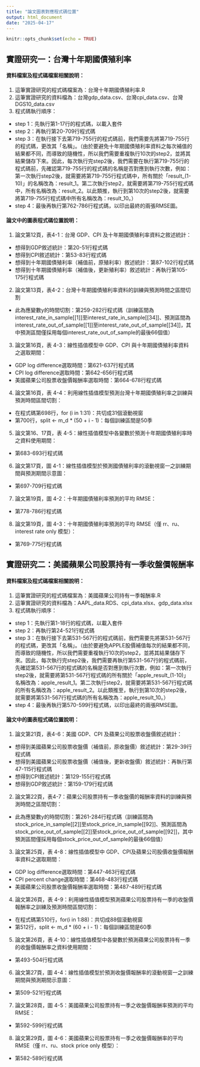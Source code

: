 ---
title: "論文圖表對應程式碼位置"
output: html_document
date: "2025-04-17"
---

```{r setup, include=FALSE}
knitr::opts_chunk$set(echo = TRUE)
```
## 實證研究一：台灣十年期國債殖利率
#### 資料檔案及程式碼檔案相關說明：
1. 這筆實證研究的程式碼檔案為：台灣十年期國債殖利率.R
2. 這筆實證研究的資料檔為：台灣gdp_data.csv、台灣cpi_data.csv、台灣DGS10_data.csv
3. 程式碼執行順序：
- step 1：先執行第1-17行的程式碼，以載入套件
- step 2：再執行第20-709行程式碼
- step 3：在執行接下去第719-755行的程式碼前，我們需要先將第719-755行的程式碼，更改其「名稱」。（由於要避免十年期國債殖利率資料之每次補值的結果都不同，而導致的隨機性，所以我們需要重複執行10次的step2，並將其結果儲存下來。因此，每次執行完step2後，我們需要在執行第719-755行的程式碼前，先確認第719-755行的程式碼的名稱是否對應到執行次數，例如：第一次執行step2後，就需要將第719-755行程式碼中，所有關於「result_(1-10)」的名稱改為：result_1。第二次執行step2，就需要將第719-755行程式碼中，所有名稱改為：result_2。以此類推，執行到第10次的step2後，就需要將第719-755行程式碼中所有名稱改為：result_10。）
- step 4：最後再執行第762-786行程式碼，以印出最終的兩張RMSE圖。

#### 論文中的圖表程式碼位置說明：
1. 論文第12頁，表4-1：台灣 GDP、CPI 及十年期國債殖利率資料之敘述統計：
- 想得到GDP敘述統計：第20-51行程式碼
- 想得到CPI敘述統計：第53-83行程式碼
- 想得到十年期國債殖利率（補值前，原殖利率）敘述統計：第87-102行程式碼
- 想得到十年期國債殖利率（補值後，更新殖利率）敘述統計：再執行第105-175行程式碼

2. 論文第13頁，表4-2：台灣十年期國債殖利率資料的訓練與預測時間之區間切割
- 此為應變數y的時間切割：第259-282行程式碼（訓練區間為interest_rate_in_sample[[1]]至interest_rate_in_sample[[34]]、預測區間為interest_rate_out_of_sample[[1]]至interest_rate_out_of_sample[[34]]，其中預測區間僅採用每個interest_rate_out_of_sample的最後66個值）

3. 論文第16頁，表 4-3：線性插值模型中 GDP、CPI 與十年期國債殖利率資料之選取期間：
- GDP log difference選取時間：第621-637行程式碼
- CPI log difference選取時間：第642-656行程式碼
- 美國蘋果公司股票收盤價報酬率選取時間：第664-678行程式碼

4. 論文第16頁，表 4-4：利用線性插值模型預測台灣十年期國債殖利率之訓練與預測時間區間切割：
- 在程式碼第698行，for (i in 1:31)：共切成31個滾動視窗
- 第700行，split <- m_d * (50 + i - 1)：每個訓練區間是50季

5. 論文第16、17頁，表 4-5：線性插值模型中各變數於預測十年期國債殖利率時之資料使用期間：
- 第683-693行程式碼

6. 論文第17頁，圖 4-1：線性插值模型於預測國債殖利率的滾動視窗一之訓練期間與預測期間示意圖：
- 第697-709行程式碼

7. 論文第19頁，圖 4-2：十年期國債殖利率預測的平均 RMSE：
- 第778-786行程式碼

8. 論文第19頁，圖 4-3：十年期國債殖利率預測的平均 RMSE（僅 rr、ru、interest rate only 模型）：
- 第769-775行程式碼


## 實證研究二：美國蘋果公司股票持有一季收盤價報酬率
#### 資料檔案及程式碼檔案相關說明：
1. 這筆實證研究的程式碼檔案為：美國蘋果公司持有一季報酬率.R
2. 這筆實證研究的資料檔為：AAPL_data.RDS、cpi_data.xlsx、gdp_data.xlsx
3. 程式碼執行順序：
- step 1：先執行第1-18行的程式碼，以載入套件
- step 2：再執行第24-521行程式碼
- step 3：在執行接下去第531-567行的程式碼前，我們需要先將第531-567行的程式碼，更改其「名稱」。（由於要避免APPLE股價補值每次的結果都不同，而導致的隨機性，所以我們需要重複執行10次的step2，並將其結果儲存下來。因此，每次執行完step2後，我們需要再執行第531-567行的程式碼前，先確認第531-567行的程式碼的名稱是否對應到執行次數，例如：第一次執行step2後，就需要將第531-567行程式碼的所有關於「apple_result_(1-10)」名稱改為：apple_result_1。第二次執行step2，就需要將第531-567行程式碼的所有名稱改為：apple_result_2。以此類推至，執行到第10次的step2後，就需要將第531-567行程式碼的所有名稱改為：apple_result_10。）
- step 4：最後再執行第570-599行程式碼，以印出最終的兩張RMSE圖。

#### 論文中的圖表程式碼位置說明：
1. 論文第21頁，表4-6：美國 GDP、CPI 及蘋果公司股票收盤價敘述統計：
- 想得到美國蘋果公司股票收盤價（補值前，原收盤價）敘述統計：第29-39行程式碼
- 想得到美國蘋果公司股票收盤價（補值後，更新收盤價）敘述統計：再執行第47-115行程式碼
- 想得到CPI敘述統計：第129-155行程式碼
- 想得到GDP敘述統計：第159-179行程式碼

2. 論文第22頁，表4-7：蘋果公司股票持有一季收盤價的報酬率資料的訓練與預測時間之區間切割：
- 此為應變數y的時間切割：第261-284行程式碼（訓練區間為stock_price_in_sample[[2]]至stock_price_in_sample[[92]]、預測區間為stock_price_out_of_sample[[2]]至stock_price_out_of_sample[[92]]，其中預測區間僅採用每個stock_price_out_of_sample的最後66個值）

3. 論文第25頁，表 4-8：線性插值模型中 GDP、CPI及蘋果公司股價收盤價報酬率資料之選取期間：
- GDP log difference選取時間：第447-463行程式碼
- CPI percent change選取時間：第468-483行程式碼
- 美國蘋果公司股票收盤價報酬率選取時間：第487-489行程式碼

4. 論文第26頁，表 4-9：利用線性插值模型預測蘋果公司股票持有一季的收盤價報酬率之訓練及預測時間區間切割：
- 在程式碼第510行，for(i in 1:88)：共切成88個滾動視窗
- 第512行，split <- m_d * (60 + i - 1)：每個訓練區間是60季

5. 論文第26頁，表 4-10：線性插值模型中各變數於預測蘋果公司股票持有一季的收盤價報酬率之資料使用期間：
- 第493-504行程式碼

6. 論文第27頁，圖 4-4：線性插值模型於預測收盤價報酬率的滾動視窗一之訓練期間與預測期間示意圖：
- 第509-521行程式碼

7. 論文第28頁，圖 4-5：美國蘋果公司股票持有一季之收盤價報酬率預測的平均 RMSE：
- 第592-599行程式碼

8. 論文第29頁，圖 4-6：美國蘋果公司股票持有一季之收盤價報酬率的平均 RMSE（僅 rr、ru、stock price only 模型）：
- 第582-589行程式碼



